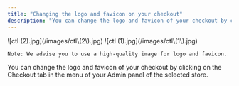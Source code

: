 ```yaml
---
title: "Changing the logo and favicon on your checkout"
description: "You can change the logo and favicon of your checkout by clicking on the Checkout tab in the menu of your Admin panel of the selected store."
---
```


<Steps>
  <Step title="Click on Checkout, then click on Edit Apparence.">
    ![ctl (2).jpg](/images/ctl\(2\).jpg)
  </Step>
  <Step title="Under Brand Logo option you will be able to upload an image of your logo. Under the Favicon option you will be able to upload an image of your favicon.">
    ![ctl (1).jpg](/images/ctl\(1\).jpg)

    Note: We advise you to use a high-quality image for logo and favicon.
  </Step>
  <Step title="Once you are done don’t forget to click on Save changes">
    
  </Step>
</Steps>

You can change the logo and favicon of your checkout by clicking on the Checkout tab in the menu of your Admin panel of the selected store.